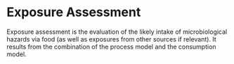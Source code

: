 # Exposure Assessment

Exposure assessment is the evaluation of the likely intake of microbiological hazards via food (as well as exposures from other sources if relevant). It results from the combination of the process model and the consumption model.
